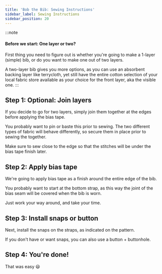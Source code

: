 ```yaml
---
title: 'Bob the Bib: Sewing Instructions'
sidebar_label: Sewing Instructions
sidebar_position: 20
---
```


:::note

#### Before we start: One layer or two?

First thing you need to figure out is whether you're going to make a 1-layer (simple) bib,
or do you want to make one out of two layers.

A two-layer bib gives you more options, as you can use an absorbent backing layer like
terrycloth, yet still have the entire cotton selection of your local fabric store available
as your choice for the front layer, aka the visible one.
:::

## Step 1: Optional: Join layers

If you decide to go for two layers, simply join them together at the edges before applying
the bias tape.

You probably want to pin or baste this prior to sewing. The two different types of fabric
will behave differently, so secure them in place prior to sewing the together.

Make sure to sew close to the edge so that the stitches will be under the bias tape
finish later.

## Step 2: Apply bias tape

We're going to apply bias tape as a finish around the entire edge of the bib.

You probably want to start at the bottom strap, as this way the joint of the bias
seam will be covered when the bib is worn.

Just work your way around, and take your time.

## Step 3: Install snaps or button

Next, install the snaps on the straps, as indicated on the pattern.

If you don't have or want snaps, you can also use a button + buttonhole.

## Step 4: You're done!

That was easy 😃

